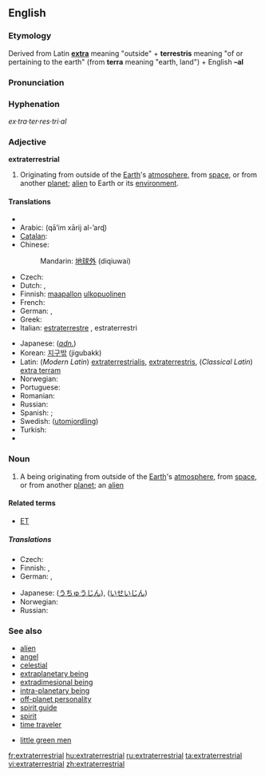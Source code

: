 ==English==
{{wikipedia}}

===Etymology===
Derived from Latin '''[[extra]]''' meaning "outside" + '''terrestris''' meaning "of or pertaining to the earth" (from '''terra''' meaning "earth, land") + English '''–al'''

===Pronunciation===
{{ipacregion|Canada}} {{ipac|ˌɛkstrətɚˈɛstriəl|en-ca-synth-extraterrestrial.ogg|CA synth}}

===Hyphenation===
''ex·tra·ter·res·tri·al''

===Adjective===
'''extraterrestrial'''

# Originating from outside of the [[Earth]]'s [[atmosphere]], from [[space]], or from another [[planet]]; [[alien]] to Earth or its [[environment]].

====Translations====
{{trans-top|originating from outside of the Earth}}
* {{trreq|Afrikaans}}
* Arabic: {{Arab|[[قائم خارِجَ الأَرْض|قائِمٌ خارِجَ الأرْض]]}} (qā’im xārij al-’arɖ)
* [[Catalan]]: {{t|ca|extraterrestre}}
* Chinese:
*: Mandarin: [[地球外]] (diqiuwai)
* Czech: {{t-|cs|mimozemský|m}}
* Dutch: {{t|nl|buitenaards}}, {{t|nl|buitenaardse}}
* Finnish: [[maapallo]]n [[ulkopuolinen]]
* French: {{t+|fr|extraterrestre}}
* German: {{t-|de|außerirdisch}}, {{t+|de|extraterrestrisch}}
* Greek: {{t+|el|εξωγήινος|tr=exōgéinos|sc=Grek}}
* Italian: [[estraterrestre]] {{s}}, estraterrestri {{p}}
{{trans-mid}}
* Japanese: (''[[adnominal|adn.]]'') {{t|ja|地球外|tr=chikyūgai|}}
* Korean: [[지구밖]] (jigubakk)
* Latin: (''Modern Latin'') [[extraterrestrialis]], [[extraterrestris]], (''Classical Latin'') [[extra terram]]
* Norwegian: {{t-|no|utenomjordisk}}
* Portuguese: {{t-|pt|extraterrestre}}
* Romanian: {{t|ro|extraterestru}}
* Russian: {{t|ru|инопланетный|tr=inoplanétnyj|sc=Cyrl}}
* Spanish: {{t|es|extraterrestre}}; {{t|es|alienígena}}
* Swedish: {{t|sv|utomjording}} ([[utomjordling]])
* Turkish: {{t|tr|uzaylı}}
* {{trreq|Vietnamese}}
{{trans-bottom}}

===Noun===
{{en-noun}}

# A being originating from outside of the [[Earth]]'s [[atmosphere]], from [[space]], or from another [[planet]]; an [[alien]]

====Related terms====
* [[ET]]

=====Translations=====
{{trans-top|a being originating from outside of the Earth}}
* Czech: {{t-|cs|mimozemšťan|m}}
* Finnish: {{t|fi|avaruusolento}}, {{t|fi|avaruusolio}}
* German: {{t|de|Außerirdischer|m}}, {{t|de|Außerirdische|f}}
{{trans-mid}}
* Japanese: {{t|ja|宇宙人|tr=uchūjin|sc=Jpan}} ([[うちゅうじん]]), {{t|ja|異星人|tr=iseijin|sc=Jpan}} ([[いせいじん]])
* Norwegian: {{t-|no|utenomjordisk skapning|m}}
* Russian: {{t|ru|инопланетянин|tr=inoplanetjánin|sc=Cyrl|m}}
{{trans-bottom}}

===See also===
* [[alien]]
* [[angel]]
* [[celestial]]
* [[extraplanetary being]]
* [[extradimesional being]]
* [[intra-planetary being]]
* [[off-planet personality]]
* [[spirit guide]]
* [[spirit]]
* [[time traveler]]

* [[little green men]]

[[fr:extraterrestrial]]
[[hu:extraterrestrial]]
[[ru:extraterrestrial]]
[[ta:extraterrestrial]]
[[vi:extraterrestrial]]
[[zh:extraterrestrial]]
